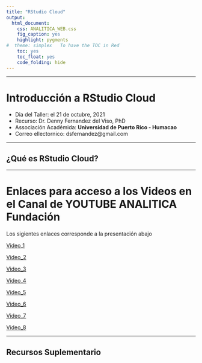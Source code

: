 ```yaml
---
title: "RStudio Cloud"
output:
  html_document:
    css: ANALITICA_WEB.css
    fig_caption: yes
    highlight: pygments
#  theme: simplex   To have the TOC in Red
    toc: yes
    toc_float: yes
    code_folding: hide
---
```


***

# Introducción a RStudio Cloud

- Dia del Taller: el 21 de octubre, 2021
- Recurso: Dr. Denny Fernandez del Viso, PhD
- Associación Académida: **Universidad de Puerto Rico - Humacao**
- Correo ellectornico: dsfernandez@gmail.com





***

## ¿Qué es RStudio Cloud?

 > 


***

# Enlaces para acceso a los Videos en el Canal de YOUTUBE ANALITICA Fundación

Los sigientes enlaces corresponde a la presentación abajo

[Video_1](https://www.youtube.com/watch?v=NXvBFr7bOnQ)

[Video_2](https://www.youtube.com/watch?v=rsxzRwTvvQs)

[Video_3](https://www.youtube.com/watch?v=cUck7JMOGmU)

[Video_4](https://www.youtube.com/watch?v=jAzX2aziBT0)

[Video_5](https://www.youtube.com/watch?v=e1ixkITcayE)

[Video_6](https://www.youtube.com/watch?v=u9PyP1ivg_U)

[Video_7](https://www.youtube.com/watch?v=oBARmpkTAag)

[Video_8](https://www.youtube.com/watch?v=YfMCKD8vXK4)

***


## Recursos Suplementario


